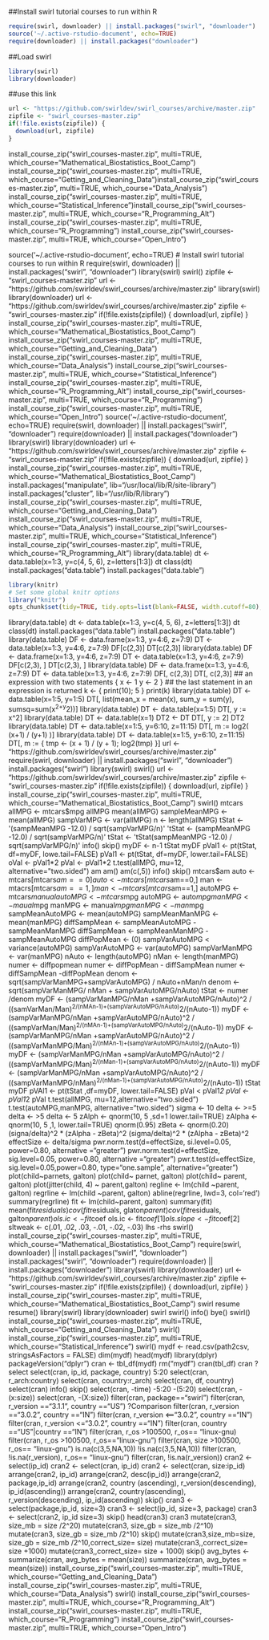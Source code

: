 ##Install swirl tutorial courses to run within R

```r
require(swirl, downloader) || install.packages("swirl", "downloader")
source('~/.active-rstudio-document', echo=TRUE)
require(downloader) || install.packages("downloader")

```

##Load swirl

```r
library(swirl)
library(downloader)
```

##use this link
```r
url <- "https://github.com/swirldev/swirl_courses/archive/master.zip"
zipfile <- "swirl_courses-master.zip"
if(!file.exists(zipfile)) {
  download(url, zipfile)
}
```


install_course_zip("swirl_courses-master.zip", multi=TRUE, which_course="Mathematical_Biostatistics_Boot_Camp")
install_course_zip("swirl_courses-master.zip", multi=TRUE, which_course="Getting_and_Cleaning_Data")install_course_zip("swirl_courses-master.zip", multi=TRUE, which_course="Data_Analysis")
install_course_zip("swirl_courses-master.zip", multi=TRUE, which_course="Statistical_Inference")install_course_zip("swirl_courses-master.zip", multi=TRUE, which_course="R_Programming_Alt")
install_course_zip("swirl_courses-master.zip", multi=TRUE, which_course="R_Programming")
install_course_zip("swirl_courses-master.zip", multi=TRUE, which_course="Open_Intro")


source('~/.active-rstudio-document', echo=TRUE)
# Install swirl tutorial courses to run within R
require(swirl, downloader) || install.packages("swirl", "downloader")
library(swirl)
swirl()
zipfile <- "swirl_courses-master.zip"
url <- "https://github.com/swirldev/swirl_courses/archive/master.zip"
library(swirl)
library(downloader)
url <- "https://github.com/swirldev/swirl_courses/archive/master.zip"
zipfile <- "swirl_courses-master.zip"
if(!file.exists(zipfile)) {
download(url, zipfile)
}
install_course_zip("swirl_courses-master.zip", multi=TRUE, which_course="Mathematical_Biostatistics_Boot_Camp")
install_course_zip("swirl_courses-master.zip", multi=TRUE, which_course="Getting_and_Cleaning_Data")
install_course_zip("swirl_courses-master.zip", multi=TRUE, which_course="Data_Analysis")
install_course_zip("swirl_courses-master.zip", multi=TRUE, which_course="Statistical_Inference")
install_course_zip("swirl_courses-master.zip", multi=TRUE, which_course="R_Programming_Alt")
install_course_zip("swirl_courses-master.zip", multi=TRUE, which_course="R_Programming")
install_course_zip("swirl_courses-master.zip", multi=TRUE, which_course="Open_Intro")
source('~/.active-rstudio-document', echo=TRUE)
require(swirl, downloader) || install.packages("swirl", "downloader")
require(downloader) || install.packages("downloader")
library(swirl)
library(downloader)
url <- "https://github.com/swirldev/swirl_courses/archive/master.zip"
zipfile <- "swirl_courses-master.zip"
if(!file.exists(zipfile)) {
download(url, zipfile)
}
install_course_zip("swirl_courses-master.zip", multi=TRUE, which_course="Mathematical_Biostatistics_Boot_Camp")
install.packages("manipulate", lib="/usr/local/lib/R/site-library")
install.packages("cluster", lib="/usr/lib/R/library")
install_course_zip("swirl_courses-master.zip", multi=TRUE, which_course="Getting_and_Cleaning_Data")
install_course_zip("swirl_courses-master.zip", multi=TRUE, which_course="Data_Analysis")
install_course_zip("swirl_courses-master.zip", multi=TRUE, which_course="Statistical_Inference")
install_course_zip("swirl_courses-master.zip", multi=TRUE, which_course="R_Programming_Alt")
library(data.table)
dt <- data.table(x=1:3, y=c(4, 5, 6), z=letters[1:3])
dt
class(dt)
install.packages("data.table")
install.packages("data.table")
```r
library(knitr)
# Set some global knitr options
library("knitr")
opts_chunk$set(tidy=TRUE, tidy.opts=list(blank=FALSE, width.cutoff=80),cache=TRUE)
```
library(data.table)
dt <- data.table(x=1:3, y=c(4, 5, 6), z=letters[1:3])
dt
class(dt)
install.packages("data.table")
install.packages("data.table")
library(data.table)
DF <- data.frame(x=1:3, y=4:6, z=7:9)
DT <- data.table(x=1:3, y=4:6, z=7:9)
DF[c(2,3)]
DT[c(2,3)]
library(data.table)
DF <- data.frame(x=1:3, y=4:6, z=7:9)
DT <- data.table(x=1:3, y=4:6, z=7:9)
DF[c(2,3), ]
DT[c(2,3), ]
library(data.table)
DF <- data.frame(x=1:3, y=4:6, z=7:9)
DT <- data.table(x=1:3, y=4:6, z=7:9)
DF[, c(2,3)]
DT[, c(2,3)]
## an expression with two statements
{
x <- 1
y <- 2
}
## the last statement in an expression is returned
k <- { print(10); 5 }
print(k)
library(data.table)
DT <- data.table(x=1:5, y=1:5)
DT[, list(mean_x = mean(x), sum_y = sum(y), sumsq=sum(x^2+y^2))]
library(data.table)
DT <- data.table(x=1:5)
DT[, y := x^2]
library(data.table)
DT <- data.table(x=1)
DT2 <- DT
DT[, y := 2]
DT2
library(data.table)
DT <- data.table(x=1:5, y=6:10, z=11:15)
DT[, m := log2( (x+1) / (y+1) )]
library(data.table)
DT <- data.table(x=1:5, y=6:10, z=11:15)
DT[, m := { tmp <- (x + 1) / (y + 1); log2(tmp) }]
url <- "https://github.com/swirldev/swirl_courses/archive/master.zip"
require(swirl, downloader) || install.packages("swirl", "downloader")
install.packages("swirl")
library(swirl)
swirl()
url <- "https://github.com/swirldev/swirl_courses/archive/master.zip"
zipfile <- "swirl_courses-master.zip"
if(!file.exists(zipfile)) {
download(url, zipfile)
}
install_course_zip("swirl_courses-master.zip", multi=TRUE, which_course="Mathematical_Biostatistics_Boot_Camp")
swirl()
mtcars
allMPG <- mtcars$mpg
allMPG
mean(allMPG)
sampleMeanMPG <- mean(allMPG)
sampVarMPG <- var(allMPG)
n <- length(allMPG)
tStat <- '(sampMeanMPG -12.0)  / sqrt(sampVarMPG/n)'
'tStat <- (sampMeanMPG -12.0)  / sqrt(sampVarMPG/n)'
tStat <- 'tStat(sampMeanMPG -12.0)  / sqrt(sampVarMPG/n)'
info()
skip()
myDF <- n-1
tStat
myDF
pVal1 <- pt(tStat, df=myDF, lowe.tail=FALSE)
pVal1 <- pt(tStat, df=myDF, lower.tail=FALSE)
oVal <- pVal1*2
pVal <- pVal1*2
t.test(allMPG, mu=12, alternative="two.sided")
am
am()
am(c(,5))
info()
skip()
mtcars$am
auto <- mtcars[mtcars$am==0]
auto <- mtcars[mtcars$am==0,]
man <- mtacrs[mtcars$am==1,]
man <- mtcars[mtcars$am==1,]
autoMPG <-mtcars$manual
autoMPG <- mtcars$mpg
autoMPG <- auto$mpg
manMPG <- maual$mpg
manMPG <- manual$mpg
manMPG <- man$mpg
sampMeanAutoMPG <- mean(autoMPG)
sampMeanManMPG <- mean(manMPG)
diffSampMean <- sampMeanAutoMPG - sampMeanManMPG
diffSampMean <-  sampMeanManMPG - sampMeanAutoMPG
diffPopMean <- (0)
sampVarAutoMPG < variance(autoMPG)
sampVarAutoMPG <- var(autoMPG)
sampVarManMPG <- var(manMPG)
nAuto <- length(autoMPG)
nMan <- length(manMPG)
numer <- diffpopmean
numer <- diffPopMean -  diffSampMean
numer <- diffSampMean -diffPopMean
denom <- sqrt(sampVarManMPG+sampVarAutoMPG) / nAuto+nMan/n
denom <- sqrt(sampVarManMPG/ nMan + sampVarAutoMPG/nAuto)
tStat <- numer /denom
myDF <- (sampVarManMPG/nMan +sampVarAutoMPG/nAuto)^2 / ((samVarMan/Man)^2/(nMAn-1)+(sampVarAutoMPG/nAuto)^2/(nAuto-1))
myDF <- (sampVarManMPG/nMan +sampVarAutoMPG/nAuto)^2 / ((sampVarMan/Man)^2/(nMAn-1)+(sampVarAutoMPG/nAuto)^2/(nAuto-1))
myDF <- (sampVarManMPG/nMan +sampVarAutoMPG/nAuto)^2 / ((sampVarManMPG/Man)^2/(nMAn-1)+(sampVarAutoMPG/nAuto)^2/(nAuto-1))
myDF <- (sampVarManMPG/nMan +sampVarAutoMPG/nAuto)^2 / ((sampVarManMPG/Man)^2/(nMan-1)+(sampVarAutoMPG/nAuto)^2/(nAuto-1))
myDF <- (sampVarManMPG/nMan +sampVarAutoMPG/nAuto)^2 / ((sampVarManMPG/nMan)^2/(nMan-1)+(sampVarAutoMPG/nAuto)^2/(nAuto-1))
tStat
myDF
pVAl1 <- pt(tStat ,df=myDF, lower.tail=FALSE)
pVal < pVal1*2
pVal <-  pVal1*2
pVal
t.test(allMPG, mu=12,alternative="two.sided")
t.test(autoMPG,manMPG, alternative="two.sided")
sigma <- 10
delta <- >=5
delta <- >5
delta <- 5
zAlph <- qnorm(10, 5 ,sd=1 lower.tail=TRUE)
zAlpha <- qnorm(10, 5 ,1, lower.tail=TRUE)
qnorm(0.95)
zBeta <- qnorm(0.20)
(signa/delta)^2 * (zAlpha - zBeta)^2
(sigma/delta)^2 * (zAlpha - zBeta)^2
effectSize <- delta/sigma
pwr.norm.test(d=effectSize, si.level=0.05, power=0.80, alternative ="greater")
pwr.norm.test(d=effectSize, sig.level=0.05, power=0.80, alternative ="greater")
pwr.t.test(d=effectSize, sig.level=0.05,power=0.80, type="one.sample", alternative="greater")
plot(child~parnets, galton)
plot(child~ parnet, galton)
plot(child~ parent, galton)
plot(jitter(child, 4) ~ parent,galton)
regline <- lm(child ~parent, galton)
regrline <- lm(child ~parent, galton)
abline(regrline, lwd=3, col='red')
summary(regrline)
fit <- lm(child~parent, galton)
summary(fit)
mean(fit$residuals)
cov(fit$residuals, glaton$parent)
cov(fit$residuals, galton$parent)
ols.ic <- fit$coef
ols.ic <- fit$coef[1]
ols.slope <- fit$coef[2]
sltweak <- c(.01, .02, .03, -.01, -.02, -.03)
lhs -rhs
swirl()
install_course_zip("swirl_courses-master.zip", multi=TRUE, which_course="Mathematical_Biostatistics_Boot_Camp")
require(swirl, downloader) || install.packages("swirl", "downloader")
install.packages("swirl", "downloader")
require(downloader) || install.packages("downloader")
library(swirl)
library(downloader)
url <- "https://github.com/swirldev/swirl_courses/archive/master.zip"
zipfile <- "swirl_courses-master.zip"
if(!file.exists(zipfile)) {
download(url, zipfile)
}
install_course_zip("swirl_courses-master.zip", multi=TRUE, which_course="Mathematical_Biostatistics_Boot_Camp")
swirl
resume
resume()
library(swirl)
library(downloader)
swirl
swirl()
info()
bye()
swirl()
install_course_zip("swirl_courses-master.zip", multi=TRUE, which_course="Getting_and_Cleaning_Data")
swirl()
install_course_zip("swirl_courses-master.zip", multi=TRUE, which_course="Statistical_Inference")
swirl()
mydf <- read.csv(path2csv, stringsAsFactors = FALSE)
dim(mydf)
head(mydf)
library(dplyr)
packageVersion("dplyr")
cran <- tbl_df(mydf)
rm("mydf")
cran(tbl_df)
cran
?select
select(cran, ip_id, package, country)
5:20
select(cran, r_arch:country)
select(cran, country:r_arch)
select(cran, df, country)
select(cran)
info()
skip()
select(cran, -time)
-5:20
-(5:20)
select(cran, -(x:size))
select(cran, -(X:size))
filter(cran, package=="swirl")
filter(cran, r_version =="3.1.1", country =="US")
?Comparison
filter(cran, r_version =="3.0.2", country =="IN")
filter(cran, r_version <=="3.0.2", country =="IN")
filter(cran, r_version <="3.0.2", country =="IN")
filter(cran,  country =="US"|country =="IN")
filter(cran, r_os >100500, r_os== "linux-gnu)
filter(cran, r_os >100500, r_os== "linux-gnu")
filter(cran, size >100500, r_os== "linux-gnu")
is.na(c(3,5,NA,10))
!is.na(c(3,5,NA,10))
filter(cran, !is.na(r_version), r_os== "linux-gnu")
filter(cran, !is.na(r_version))
cran2 <- select(ip_id)
cran2 <- select(cran, ip_id)
cran2 <- select(cran, size:ip_id)
arrange(cran2, ip_id)
arrange(cran2, desc(ip_id))
arrange(cran2, package,ip_id)
arrange(cran2, country (ascending), r_version(descending), ip_id(ascending))
arrange(cran2, country(ascending), r_version(descending), ip_id(ascending))
skip()
cran3 <- select(package,ip_id, size=3)
cran3 <- select(ip_id, size=3, package)
cran3 <- select(cran2, ip_id size=3)
skip()
head(cran3)
cran3
mutate(cran3, size_mb = size /2^20)
mutate(cran3, size_gb = size_mb /2^10)
mutate(cran3, size_gb = size_mb /2^10)
skip()
mutate(cran3,size_mb=size, size_gb = size_mb /2^10,correct_size= size)
mutate(cran3,,correct_size= size +1000)
mutate(cran3,,correct_size= size + 1000)
skip()
avg_bytes <- summarize(cran, avg_bytes = mean(size))
summarize(cran, avg_bytes = mean(size))
install_course_zip("swirl_courses-master.zip", multi=TRUE, which_course="Getting_and_Cleaning_Data")
install_course_zip("swirl_courses-master.zip", multi=TRUE, which_course="Data_Analysis")
swirl()
install_course_zip("swirl_courses-master.zip", multi=TRUE, which_course="R_Programming_Alt")
install_course_zip("swirl_courses-master.zip", multi=TRUE, which_course="R_Programming")
install_course_zip("swirl_courses-master.zip", multi=TRUE, which_course="Open_Intro")


